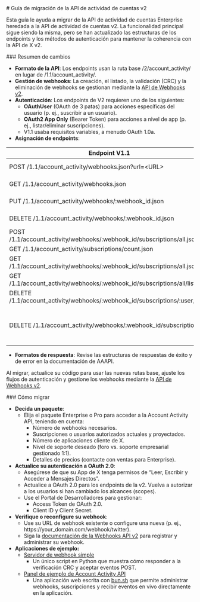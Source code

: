 <div id="v2-account-activity-api-migration-guide">
  # Guía de migración de la API de actividad de cuentas v2
</div>

Esta guía le ayuda a migrar de la API de actividad de cuentas Enterprise heredada a la API de actividad de cuentas v2. La funcionalidad principal sigue siendo la misma, pero se han actualizado las estructuras de los endpoints y los métodos de autenticación para mantener la coherencia con la API de X v2.

<div id="summary-of-changes">
  ### Resumen de cambios
</div>

- **Formato de la API**: Los endpoints usan la ruta base /2/account\_activity/ en lugar de /1.1/account\_activity/.
- **Gestión de webhooks**: La creación, el listado, la validación (CRC) y la eliminación de webhooks se gestionan mediante la [API de Webhooks v2](https://github.com/m-rosinsky/XWebhookTest/blob/main/app.py).
- **Autenticación**: Los endpoints de V2 requieren uno de los siguientes:
  - **OAuthUser** (OAuth de 3 patas) para acciones específicas del usuario (p. ej., suscribir a un usuario).
  - **OAuth2 App Only** (Bearer Token) para acciones a nivel de app (p. ej., listar/eliminar suscripciones).
  - V1.1 usaba requisitos variables, a menudo OAuth 1.0a.
- **Asignación de endpoints**:

| Endpoint V1.1 | Equivalente/Acción en V2 | Notas |
| ----- | ----- | ----- |
| POST /1.1/account\_activity/webhooks.json?url=\<URL> | POST /2/webhooks | [Docs](https://docs.x.com/es/x-api/webhooks/introduction). Requiere OAuth2AppOnly. |
| GET /1.1/account\_activity/webhooks.json | GET /2/webhooks | [Docs](https://docs.x.com/es/x-api/webhooks/introduction). Requiere OAuth2AppOnly. |
| PUT /1.1/account\_activity/webhooks/:webhook\_id.json | PUT /2/webhooks/:webhook\_id | Activa el CRC. [Docs](https://docs.x.com/es/x-api/webhooks/introduction). Requiere OAuth2AppOnly. |
| DELETE /1.1/account\_activity/webhooks/:webhook\_id.json | DELETE /2/webhooks/:webhook\_id | [Docs](https://docs.x.com/es/x-api/webhooks/introduction). Requiere OAuth2AppOnly. |
| POST /1.1/account\_activity/webhooks/:webhook\_id/subscriptions/all.json | POST /2/account\_activity/webhooks/:webhook\_id/subscriptions/all | Requiere OAuthUser. |
| GET /1.1/account\_activity/subscriptions/count.json | GET /2/account\_activity/subscriptions/count | Requiere OAuth2AppOnly. |
| GET /1.1/account\_activity/webhooks/:webhook\_id/subscriptions/all.json | GET /2/account\_activity/webhooks/:webhook\_id/subscriptions/all | Requiere OAuthUser. |
| GET /1.1/account\_activity/webhooks/:webhook\_id/subscriptions/all/list.json | GET /2/account\_activity/webhooks/:webhook\_id/subscriptions/all/list | Requiere OAuth2AppOnly. |
| DELETE /1.1/account\_activity/webhooks/:webhook\_id/subscriptions/:user\_id/all | DELETE /2/account\_activity/webhooks/:webhook\_id/subscriptions/:user\_id/all | Requiere OAuth2AppOnly. |
| DELETE /1.1/account\_activity/webhooks/:webhook\_id/subscriptions/all | Obsoleto / Sin equivalente directo | Use eliminaciones individuales o elimine el webhook mediante DELETE /2/webhooks/:webhook\_id. |

- **Formatos de respuesta**: Revise las estructuras de respuestas de éxito y de error en la documentación de AAAPI.

Al migrar, actualice su código para usar las nuevas rutas base, ajuste los flujos de autenticación y gestione los webhooks mediante la [API de Webhooks v2](https://docs.x.com/es/x-api/webhooks/introduction).

<div id="how-to-migrate">
  ### Cómo migrar
</div>

- **Decida un paquete**:
  - Elija el paquete Enterprise o Pro para acceder a la Account Activity API, teniendo en cuenta:
    - Número de webhooks necesarios.
    - Suscripciones o usuarios autorizados actuales y proyectados.
    - Número de aplicaciones cliente de X.
    - Nivel de soporte deseado (foro vs. soporte empresarial gestionado 1:1).
    - Detalles de precios (contacte con ventas para Enterprise).
- **Actualice su autenticación a OAuth 2.0**:
  - Asegúrese de que su App de X tenga permisos de “Leer, Escribir y Acceder a Mensajes Directos”.
  - Actualice a OAuth 2.0 para los endpoints de la v2. Vuelva a autorizar a los usuarios si han cambiado los alcances (scopes).
  - Use el Portal de Desarrolladores para gestionar:
    - Access Token de OAuth 2.0.
    - Client ID y Client Secret.
- **Verifique o reconfigure su webhook**:
  - Use su URL de webhook existente o configure una nueva (p. ej., https://your\_domain.com/webhook/twitter).
  - Siga la [documentación de la Webhooks API v2](https://docs.x.com/es/x-api/webhooks/introduction) para registrar y administrar su webhook.
- **Aplicaciones de ejemplo:**
  - [Servidor de webhook simple](https://github.com/m-rosinsky/XWebhookTest/blob/main/app.py)
    - Un único script en Python que muestra cómo responder a la verificación CRC y aceptar eventos POST.
  - [Panel de ejemplo de Account Activity API](https://github.com/xdevplatform/account-activity-dashboard-enterprise/tree/master)
    - Una aplicación web escrita con [bun.sh](http://bun.sh) que permite administrar webhooks, suscripciones y recibir eventos en vivo directamente en la aplicación.